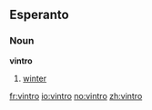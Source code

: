 ==Esperanto==
===Noun===
'''vintro'''
# [[winter]]

[[fr:vintro]]
[[io:vintro]]
[[no:vintro]]
[[zh:vintro]]